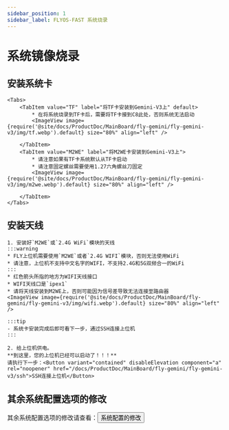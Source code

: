 ```yaml
---
sidebar_position: 1
sidebar_label: FLYOS-FAST 系统烧录
---
```








# 系统镜像烧录

<FASTFASLH name="H5" />

            
## 安装系统卡

    <Tabs>
        <TabItem value="TF" label="将TF卡安装到Gemini-V3上" default>
            * 在将系统烧录到TF卡后，需要将TF卡接到C8此处，否则系统无法启动
            <ImageView image={require('@site/docs/ProductDoc/MainBoard/fly-gemini/fly-gemini-v3/img/tf.webp').default} size="80%" align="left" />  

        </TabItem>
        <TabItem value="M2WE" label="将M2WE卡安装到Gemini-V3上">
            * 请注意如果有TF卡系统默认从TF卡启动
            * 请注意固定螺丝需要使用1.27六角螺丝刀固定
            <ImageView image={require('@site/docs/ProductDoc/MainBoard/fly-gemini/fly-gemini-v3/img/m2we.webp').default} size="80%" align="left" />  

        </TabItem>
    </Tabs>

## 安装天线

    1. 安装好`M2WE`或`2.4G WiFi`模块的天线
    :::warning
    * FLY上位机需要使用`M2WE`或者`2.4G WIFI`模块，否则无法使用WiFi
    * 请注意，上位机不支持中文名字的WIFI，不支持2.4G和5G双频合一的WiFi
    :::
    * 红色箭头所指的地方为WIFI天线接口
    * WIFI天线口是`ipex1`
    * 请将天线安装到M2WE上，否则可能因为信号差导致无法连接至路由器
    <ImageView image={require('@site/docs/ProductDoc/MainBoard/fly-gemini/fly-gemini-v3/img/wifi.webp').default} size="80%" align="left" /> 

    :::tip
    - 系统卡安装完成后即可看下一步，通过SSH连接上位机
    :::

    2. 给上位机供电。  
    **到这里，您的上位机已经可以启动了！！！**  
    请执行下一步：<Button variant="contained" disableElevation component="a" rel="noopener" href="/docs/ProductDoc/MainBoard/fly-gemini/fly-gemini-v3/ssh">SSH连接上位机</Button>

## 其余系统配置选项的修改

其余系统配置选项的修改请查看：<Button variant="contained" disableElevation component="a" rel="noopener" href="/docs/ProductDoc/MainBoard/fly-gemini/fly-gemini-v3/flyos/fast_config">系统配置的修改</Button>


